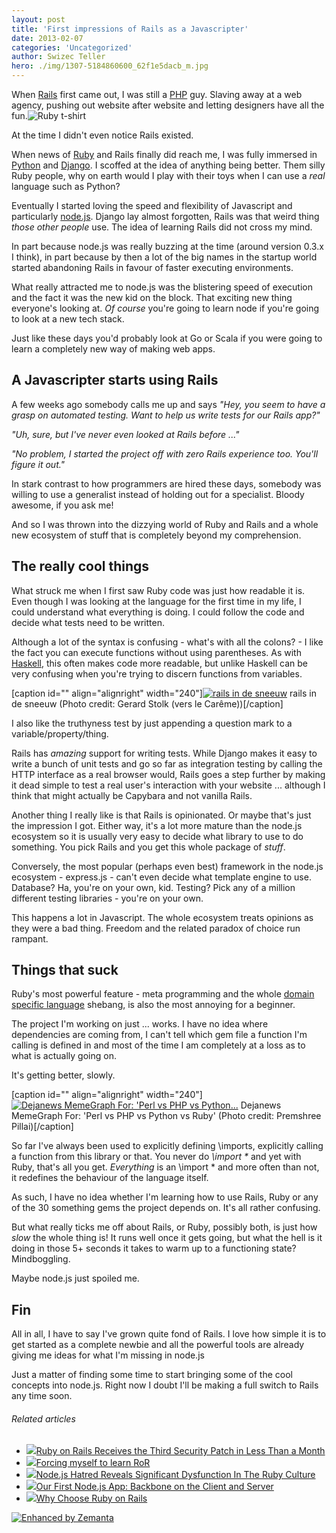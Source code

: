 ```yaml
---
layout: post
title: 'First impressions of Rails as a Javascripter'
date: 2013-02-07
categories: 'Uncategorized'
author: Swizec Teller
hero: ./img/1307-5184860600_62f1e5dacb_m.jpg
---
```

When [Rails](http://rubyonrails.org "Ruby on Rails") first came out, I was still a [PHP](http://www.php.net "PHP") guy. Slaving away at a web agency, pushing out website after website and letting designers have all the fun.![Ruby t-shirt](http://cache1.bigcartel.com/product_images/71294019/Ruby_CBGB_Red_lg.png "Ruby t-shirt")



At the time I didn't even notice Rails existed.



When news of [Ruby](http://www.ruby-lang.org/ "Ruby (programming language)") and Rails finally did reach me, I was fully immersed in [Python](http://www.python.org/ "Python (programming language)") and [Django](http://www.djangoproject.com "Django (Web framework)"). I scoffed at the idea of anything being better. Them silly Ruby people, why on earth would I play with their toys when I can use a _real_ language such as Python?



Eventually I started loving the speed and flexibility of Javascript and particularly [node.js](http://nodejs.org/ "Node.js"). Django lay almost forgotten, Rails was that weird thing _those other people_ use. The idea of learning Rails did not cross my mind.



In part because node.js was really buzzing at the time (around version 0.3.x I think), in part because by then a lot of the big names in the startup world started abandoning Rails in favour of faster executing environments.



What really attracted me to node.js was the blistering speed of execution and the fact it was the new kid on the block. That exciting new thing everyone's looking at. _Of course_ you're going to learn node if you're going to look at a new tech stack.



Just like these days you'd probably look at Go or Scala if you were going to learn a completely new way of making web apps.

## A Javascripter starts using Rails

A few weeks ago somebody calls me up and says _"Hey, you seem to have a grasp on automated testing. Want to help us write tests for our Rails app?"_



_"Uh, sure, but I've never even looked at Rails before ..."_



_"No problem, I started the project off with zero Rails experience too. You'll figure it out."_



In stark contrast to how programmers are hired these days, somebody was willing to use a generalist instead of holding out for a specialist. Bloody awesome, if you ask me!



And so I was thrown into the dizzying world of Ruby and Rails and a whole new ecosystem of stuff that is completely beyond my comprehension.

## The really cool things

What struck me when I first saw Ruby code was just how readable it is. Even though I was looking at the language for the first time in my life, I could understand what everything is doing. I could follow the code and decide what tests need to be written.



Although a lot of the syntax is confusing - what's with all the colons? - I like the fact you can execute functions without using parentheses. As with [Haskell](http://haskell.org "Haskell (programming language)"), this often makes code more readable, but unlike Haskell can be very confusing when you're trying to discern functions from variables.



\[caption id="" align="alignright" width="240"][![rails in de sneeuw](./img/1307-5184860600_62f1e5dacb_m.jpg "rails in de sneeuw")](http://www.flickr.com/photos/20762304@N00/5184860600) rails in de sneeuw (Photo credit: Gerard Stolk (vers le Carême))\[/caption]



I also like the truthyness test by just appending a question mark to a variable/property/thing.



Rails has _amazing_ support for writing tests. While Django makes it easy to write a bunch of unit tests and go so far as integration testing by calling the HTTP interface as a real browser would, Rails goes a step further by making it dead simple to test a real user's interaction with your website ... although I think that might actually be Capybara and not vanilla Rails.



Another thing I really like is that Rails is opinionated. Or maybe that's just the impression I got. Either way, it's a lot more mature than the node.js ecosystem so it is usually very easy to decide what library to use to do something. You pick Rails and you get this whole package of _stuff_.



Conversely, the most popular (perhaps even best) framework in the node.js ecosystem - express.js - can't even decide what template engine to use. Database? Ha, you're on your own, kid. Testing? Pick any of a million different testing libraries - you're on your own.



This happens a lot in Javascript. The whole ecosystem treats opinions as they were a bad thing. Freedom and the related paradox of choice run rampant.

## Things that suck

Ruby's most powerful feature - meta programming and the whole [domain specific language](http://en.wikipedia.org/wiki/Domain-specific_language "Domain-specific language") shebang, is also the most annoying for a beginner.



The project I'm working on just ... works. I have no idea where dependencies are coming from, I can't tell which gem file a function I'm calling is defined in and most of the time I am completely at a loss as to what is actually going on.



It's getting better, slowly.



\[caption id="" align="alignright" width="240"][![Dejanews MemeGraph For: 'Perl vs PHP vs Python...](./img/12-18380160_3b9f657690_m.jpg "Dejanews MemeGraph For: 'Perl vs PHP vs Python...")](http://www.flickr.com/photos/18645779@N00/18380160) Dejanews MemeGraph For: 'Perl vs PHP vs Python vs Ruby' (Photo credit: Premshree Pillai)\[/caption]



So far I've always been used to explicitly defining \\imports, explicitly calling a function from this library or that. You never do _\\import \*_ and yet with Ruby, that's all you get. _Everything_ is an \\import \* and more often than not, it redefines the behaviour of the language itself.



As such, I have no idea whether I'm learning how to use Rails, Ruby or any of the 30 something gems the project depends on. It's all rather confusing.



But what really ticks me off about Rails, or Ruby, possibly both, is just how _slow_ the whole thing is! It runs well once it gets going, but what the hell is it doing in those 5+ seconds it takes to warm up to a functioning state? Mindboggling.



Maybe node.js just spoiled me.

## Fin

All in all, I have to say I've grown quite fond of Rails. I love how simple it is to get started as a complete newbie and all the powerful tools are already giving me ideas for what I'm missing in node.js



Just a matter of finding some time to start bringing some of the cool concepts into node.js. Right now I doubt I'll be making a full switch to Rails any time soon.

###### Related articles

- [![](http://i.zemanta.com/141569793_80_80.jpg)](http://www.cio.com/article/727806/Ruby_on_Rails_Receives_the_Third_Security_Patch_in_Less_Than_a_Month?source=rss_security)[Ruby on Rails Receives the Third Security Patch in Less Than a Month](http://www.cio.com/article/727806/Ruby_on_Rails_Receives_the_Third_Security_Patch_in_Less_Than_a_Month?source=rss_security)
- [![](http://i.zemanta.com/noimg_90_80_80.jpg)](http://blog.daemonl.com/2013/02/forcing-myself-to-learn-ror.html)[Forcing myself to learn RoR](http://blog.daemonl.com/2013/02/forcing-myself-to-learn-ror.html)
- [![](http://i.zemanta.com/143333734_80_80.jpg)](http://gilesbowkett.blogspot.com/2013/02/nodejs-hatred-reveals-significant.html)[Node.js Hatred Reveals Significant Dysfunction In The Ruby Culture](http://gilesbowkett.blogspot.com/2013/02/nodejs-hatred-reveals-significant.html)
- [![](http://i.zemanta.com/141624022_80_80.jpg)](http://nerds.airbnb.com/weve-launched-our-first-nodejs-app-to-product)[Our First Node.js App: Backbone on the Client and Server](http://nerds.airbnb.com/weve-launched-our-first-nodejs-app-to-product)
- [![](http://i.zemanta.com/143236954_80_80.jpg)](http://thinkinginrails.com/2013/02/why_choose_rails/)[Why Choose Ruby on Rails](http://thinkinginrails.com/2013/02/why_choose_rails/)

[![Enhanced by Zemanta](http://img.zemanta.com/zemified_e.png?x-id=b780ad15-de34-479a-8c04-1683f4dfcfa5)](http://www.zemanta.com/?px "Enhanced by Zemanta")